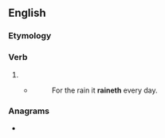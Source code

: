 ==English==

===Etymology===
{{suffix|en|rain|eth}}

===Verb===
{{head|en|verb form}}

# {{en-archaic third-person singular of|rain}}
#* {{RQ:Shakespeare Twelfth Night}}
#*: For the rain it '''raineth''' every day.

===Anagrams===
* {{anagrams|en|a=aehinrt|Athirne|Rhetian|Tehrani|hairnet|inearth|inheart|therian}}